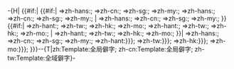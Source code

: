 <includeonly>-{H|<!--
-->{{#if:{{{3|}}}|<!--
    -->{{#if:{{{2|}}}|<!--
        -->{{{1}}}=>zh-hans:{{僻字/sandbox|webfont={{{webfont|}}}|font-family={{{font-family|}}}|{{{1}}}|{{{2}}}}};<!--
        -->{{{1}}}=>zh-cn:{{僻字/sandbox|webfont={{{webfont|}}}|font-family={{{font-family|}}}|{{{1}}}|{{{2}}}}};<!--
        -->{{{1}}}=>zh-sg:{{僻字/sandbox|webfont={{{webfont|}}}|font-family={{{font-family|}}}|{{{1}}}|{{{2}}}}};<!--
        -->{{{1}}}=>zh-my:{{僻字/sandbox|webfont={{{webfont|}}}|font-family={{{font-family|}}}|{{{1}}}|{{{2}}}}};<!--
        -->{{{3}}}=>zh-hans:{{僻字/sandbox|webfont={{{webfont|}}}|font-family={{{font-family|}}}|{{{1}}}|{{{2}}}}};<!--
        -->{{{3}}}=>zh-cn:{{僻字/sandbox|webfont={{{webfont|}}}|font-family={{{font-family|}}}|{{{1}}}|{{{2}}}}};<!--
        -->{{{3}}}=>zh-sg:{{僻字/sandbox|webfont={{{webfont|}}}|font-family={{{font-family|}}}|{{{1}}}|{{{2}}}}};<!--
        -->{{{3}}}=>zh-my:{{僻字/sandbox|webfont={{{webfont|}}}|font-family={{{font-family|}}}|{{{1}}}|{{{2}}}}};<!--
        -->|<!--
        -->{{{3}}}=>zh-hans:{{{1}}};<!--
        -->{{{3}}}=>zh-cn:{{{1}}};<!--
        -->{{{3}}}=>zh-sg:{{{1}}};<!--
        -->{{{3}}}=>zh-my:{{{1}}};<!--
    -->}}<!--
    -->{{#if:{{{4|}}}|<!--
        -->{{{1}}}=>zh-hant:{{僻字/sandbox|webfont={{{webfont|}}}|font-family={{{font-family|}}}|{{{3}}}|{{{4}}}}};<!--
        -->{{{1}}}=>zh-tw:{{僻字/sandbox|webfont={{{webfont|}}}|font-family={{{font-family|}}}|{{{3}}}|{{{4}}}}};<!--
        -->{{{1}}}=>zh-hk:{{僻字/sandbox|webfont={{{webfont|}}}|font-family={{{font-family|}}}|{{{3}}}|{{{4}}}}};<!--
        -->{{{1}}}=>zh-mo:{{僻字/sandbox|webfont={{{webfont|}}}|font-family={{{font-family|}}}|{{{3}}}|{{{4}}}}};<!--
        -->{{{3}}}=>zh-hant:{{僻字/sandbox|webfont={{{webfont|}}}|font-family={{{font-family|}}}|{{{3}}}|{{{4}}}}};<!--
        -->{{{3}}}=>zh-tw:{{僻字/sandbox|webfont={{{webfont|}}}|font-family={{{font-family|}}}|{{{3}}}|{{{4}}}}};<!--
        -->{{{3}}}=>zh-hk:{{僻字/sandbox|webfont={{{webfont|}}}|font-family={{{font-family|}}}|{{{3}}}|{{{4}}}}};<!--
        -->{{{3}}}=>zh-mo:{{僻字/sandbox|webfont={{{webfont|}}}|font-family={{{font-family|}}}|{{{3}}}|{{{4}}}}};<!--
        -->|<!--
        -->{{{1}}}=>zh-hant:{{{3}}};<!--
        -->{{{1}}}=>zh-tw:{{{3}}};<!--
        -->{{{1}}}=>zh-hk:{{{3}}};<!--
        -->{{{1}}}=>zh-mo:{{{3}}};<!--
    -->}}|<!--
    -->{{{1}}}=>zh-hans:{{僻字/sandbox|webfont={{{webfont|}}}|font-family={{{font-family|}}}|{{{1}}}|{{{2|}}}}};<!--
    -->{{{1}}}=>zh-cn:{{僻字/sandbox|webfont={{{webfont|}}}|font-family={{{font-family|}}}|{{{1}}}|{{{2|}}}}};<!--
    -->{{{1}}}=>zh-sg:{{僻字/sandbox|webfont={{{webfont|}}}|font-family={{{font-family|}}}|{{{1}}}|{{{2|}}}}};<!--
    -->{{{1}}}=>zh-my:{{僻字/sandbox|webfont={{{webfont|}}}|font-family={{{font-family|}}}|{{{1}}}|{{{2|}}}}};<!--
    -->{{{1}}}=>zh-hant:{{僻字/sandbox|webfont={{{webfont|}}}|font-family={{{font-family|}}}|{{{1}}}|{{{4|{{{2|}}}}}}}};<!--
    -->{{{1}}}=>zh-tw:{{僻字/sandbox|webfont={{{webfont|}}}|font-family={{{font-family|}}}|{{{1}}}|{{{4|{{{2|}}}}}}}};<!--
    -->{{{1}}}=>zh-hk:{{僻字/sandbox|webfont={{{webfont|}}}|font-family={{{font-family|}}}|{{{1}}}|{{{4|{{{2|}}}}}}}};<!--
    -->{{{1}}}=>zh-mo:{{僻字/sandbox|webfont={{{webfont|}}}|font-family={{{font-family|}}}|{{{1}}}|{{{4|{{{2|}}}}}}}};<!--
-->}}}-</includeonly><noinclude>-{T|zh:Template:全局僻字; zh-cn:Template:全局僻字; zh-tw:Template:全域僻字}-
{{模板文檔}}
</noinclude>